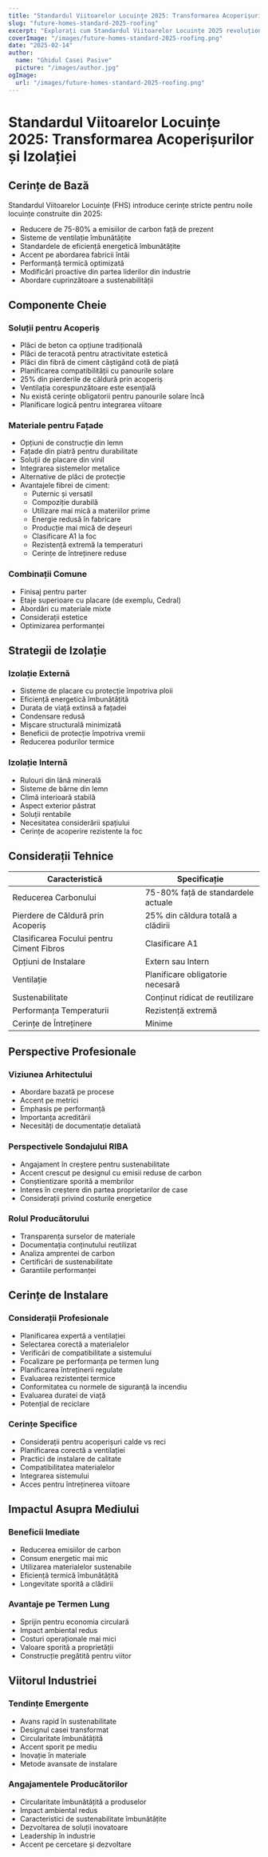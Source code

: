 ```yaml
---
title: "Standardul Viitoarelor Locuințe 2025: Transformarea Acoperișurilor și Izolației"
slug: "future-homes-standard-2025-roofing"
excerpt: "Explorați cum Standardul Viitoarelor Locuințe 2025 revoluționează construcția rezidențială cu noi cerințe pentru soluții de acoperișuri și izolație sustenabile."
coverImage: "/images/future-homes-standard-2025-roofing.png"
date: "2025-02-14"
author:
  name: "Ghidul Casei Pasive"
  picture: "/images/author.jpg"
ogImage:
  url: "/images/future-homes-standard-2025-roofing.png"
---
```


# Standardul Viitoarelor Locuințe 2025: Transformarea Acoperișurilor și Izolației

## Cerințe de Bază

Standardul Viitoarelor Locuințe (FHS) introduce cerințe stricte pentru noile locuințe construite din 2025:

- Reducere de 75-80% a emisiilor de carbon față de prezent
- Sisteme de ventilație îmbunătățite
- Standardele de eficiență energetică îmbunătățite
- Accent pe abordarea fabricii întâi
- Performanță termică optimizată
- Modificări proactive din partea liderilor din industrie
- Abordare cuprinzătoare a sustenabilității

## Componente Cheie

### Soluții pentru Acoperiș
- Plăci de beton ca opțiune tradițională
- Plăci de teracotă pentru atractivitate estetică
- Plăci din fibră de ciment câștigând cotă de piață
- Planificarea compatibilității cu panourile solare
- 25% din pierderile de căldură prin acoperiș
- Ventilația corespunzătoare este esențială
- Nu există cerințe obligatorii pentru panourile solare încă
- Planificare logică pentru integrarea viitoare

### Materiale pentru Fațade
- Opțiuni de construcție din lemn
- Fațade din piatră pentru durabilitate
- Soluții de placare din vinil
- Integrarea sistemelor metalice
- Alternative de plăci de protecție
- Avantajele fibrei de ciment:
  - Puternic și versatil
  - Compoziție durabilă
  - Utilizare mai mică a materiilor prime
  - Energie redusă în fabricare
  - Producție mai mică de deșeuri
  - Clasificare A1 la foc
  - Rezistență extremă la temperaturi
  - Cerințe de întreținere reduse

### Combinații Comune
- Finisaj pentru parter
- Etaje superioare cu placare (de exemplu, Cedral)
- Abordări cu materiale mixte
- Considerații estetice
- Optimizarea performanței

## Strategii de Izolație

### Izolație Externă
- Sisteme de placare cu protecție împotriva ploii
- Eficiență energetică îmbunătățită
- Durata de viață extinsă a fațadei
- Condensare redusă
- Mișcare structurală minimizată
- Beneficii de protecție împotriva vremii
- Reducerea podurilor termice

### Izolație Internă
- Rulouri din lână minerală
- Sisteme de bârne din lemn
- Climă interioară stabilă
- Aspect exterior păstrat
- Soluții rentabile
- Necesitatea considerării spațiului
- Cerințe de acoperire rezistente la foc

## Considerații Tehnice

| Caracteristică | Specificație |
|----------------|--------------|
| Reducerea Carbonului | 75-80% față de standardele actuale |
| Pierdere de Căldură prin Acoperiș | 25% din căldura totală a clădirii |
| Clasificarea Focului pentru Ciment Fibros | Clasificare A1 |
| Opțiuni de Instalare | Extern sau Intern |
| Ventilație | Planificare obligatorie necesară |
| Sustenabilitate | Conținut ridicat de reutilizare |
| Performanța Temperaturii | Rezistență extremă |
| Cerințe de Întreținere | Minime |

## Perspective Profesionale

### Viziunea Arhitectului
- Abordare bazată pe procese
- Accent pe metrici
- Emphasis pe performanță
- Importanța acreditării
- Necesități de documentație detaliată

### Perspectivele Sondajului RIBA
- Angajament în creștere pentru sustenabilitate
- Accent crescut pe designul cu emisii reduse de carbon
- Conștientizare sporită a membrilor
- Interes în creștere din partea proprietarilor de case
- Considerații privind costurile energetice

### Rolul Producătorului
- Transparența surselor de materiale
- Documentația conținutului reutilizat
- Analiza amprentei de carbon
- Certificări de sustenabilitate
- Garantiile performanței

## Cerințe de Instalare

### Considerații Profesionale
- Planificarea expertă a ventilației
- Selectarea corectă a materialelor
- Verificări de compatibilitate a sistemului
- Focalizare pe performanța pe termen lung
- Planificarea întreținerii regulate
- Evaluarea rezistenței termice
- Conformitatea cu normele de siguranță la incendiu
- Evaluarea duratei de viață
- Potențial de reciclare

### Cerințe Specifice
- Considerații pentru acoperișuri calde vs reci
- Planificarea corectă a ventilației
- Practici de instalare de calitate
- Compatibilitatea materialelor
- Integrarea sistemului
- Acces pentru întreținerea viitoare

## Impactul Asupra Mediului

### Beneficii Imediate
- Reducerea emisiilor de carbon
- Consum energetic mai mic
- Utilizarea materialelor sustenabile
- Eficiență termică îmbunătățită
- Longevitate sporită a clădirii

### Avantaje pe Termen Lung
- Sprijin pentru economia circulară
- Impact ambiental redus
- Costuri operaționale mai mici
- Valoare sporită a proprietății
- Construcție pregătită pentru viitor

## Viitorul Industriei

### Tendințe Emergente
- Avans rapid în sustenabilitate
- Designul casei transformat
- Circularitate îmbunătățită
- Accent sporit pe mediu
- Inovație în materiale
- Metode avansate de instalare

### Angajamentele Producătorilor
- Circularitate îmbunătățită a produselor
- Impact ambiental redus
- Caracteristici de sustenabilitate îmbunătățite
- Dezvoltarea de soluții inovatoare
- Leadership în industrie
- Accent pe cercetare și dezvoltare